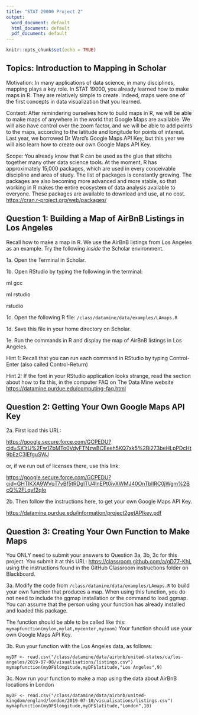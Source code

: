```yaml
---
title: "STAT 29000 Project 2"
output:
  word_document: default
  html_document: default
  pdf_document: default
---
```


```r
knitr::opts_chunk$set(echo = TRUE)
```

## Topics:  Introduction to Mapping in Scholar

Motivation:  In many applications of data science, in many disciplines, mapping plays a key role.  In STAT 19000, you already learned how to make maps in R.  They are relatively simple to create.  Indeed, maps were one of the first concepts in data visualization that you learned.

Context:  After remindering ourselves how to build maps in R, we will be able to make maps of anywhere in the world that Google Maps are available.  We will also have control over the zoom factor, and we will be able to add points to the maps, according to the latitude and longitude for points of interest.  Last year, we borrowed Dr Ward's Google Maps API Key, but this year we will also learn how to create our own Google Maps API Key.

Scope:  You already know that R can be used as the glue that stitchs together many other data science tools.  At the moment, R has approximately 15,000 packages, which are used in every conceivable discipline and area of study.  The list of packages is constantly growing.  The packages are also becoming more advanced and more stable, so that working in R makes the entire ecosystem of data analysis available to everyone.
These packages are available to download and use, at no cost.  <https://cran.r-project.org/web/packages/> 

## Question 1: Building a Map of AirBnB Listings in Los Angeles

Recall how to make a map in R.  We use the AirBnB listings from Los Angeles as an example.
Try the following *inside* the Scholar environment.

1a.  Open the Terminal in Scholar.

1b.  Open RStudio by typing the following in the terminal:

ml gcc

ml rstudio

rstudio

1c.  Open the following R file:  `/class/datamine/data/examples/LAmaps.R`

1d.  Save this file in your home directory on Scholar.

1e.  Run the commands in R and display the map of AirBnB listings in Los Angeles.

Hint 1:  Recall that you can run each command in RStudio by typing Control-Enter (also called Control-Return)

Hint 2:  If the font in your RStudio application looks strange, read the section about how to fix this, in the computer FAQ on The Data Mine website <https://datamine.purdue.edu/computing-faq.html>

## Question 2: Getting Your Own Google Maps API Key

2a.  First load this URL:

<https://google.secure.force.com/GCPEDU?cid=SX1tU%2Fw1ZbMTo0VdyFTNzwBCEeeh5KQ7xk5%2Bi273beHLpPDcHt9bEzC3lEfguSWJ>

or, if we run out of licenses there, use this link:

<https://google.secure.force.com/GCPEDU?cid=GHTlKXA9WVqT7vBf5tRDglTU4InEPt0ivXWMJ40OnTbIlRC0jWgm%2BcQ%2FLqvf2qIo>

2b.  Then follow the instructions here, to get your own Google Maps API Key.

<https://datamine.purdue.edu/information/project2getAPIkey.pdf>


## Question 3: Creating Your Own Function to Make Maps

You ONLY need to submit your answers to Question 3a, 3b, 3c for this project.  You submit it at this URL: <https://classroom.github.com/a/gD77-KhL> using the instructions found in the GitHub Classroom instructions folder on Blackboard.

3a.  Modify the code from `/class/datamine/data/examples/LAmaps.R` to build your own function that produces a map.  When using this function, you do not need to include the ggmap installation or the command to load ggmap.  You can assume that the person using your function has already installed and loaded this package.

The function should be able to be called like this:
`mymapfunction(mylon,mylat,mycenter,myzoom)`
Your function should use your own Google Maps API Key.

3b.  Run your function with the Los Angeles data, as follows:

`myDF <- read.csv("/class/datamine/data/airbnb/united-states/ca/los-angeles/2019-07-08/visualisations/listings.csv")`
`mymapfunction(myDF$longitude,myDF$latitude,"Los Angeles",9)`

3c. Now run your function to make a map using the data about AirBnB locations in London

`myDF <- read.csv("/class/datamine/data/airbnb/united-kingdom/england/london/2019-07-10/visualisations/listings.csv")`
`mymapfunction(myDF$longitude,myDF$latitude,"London",10)`




